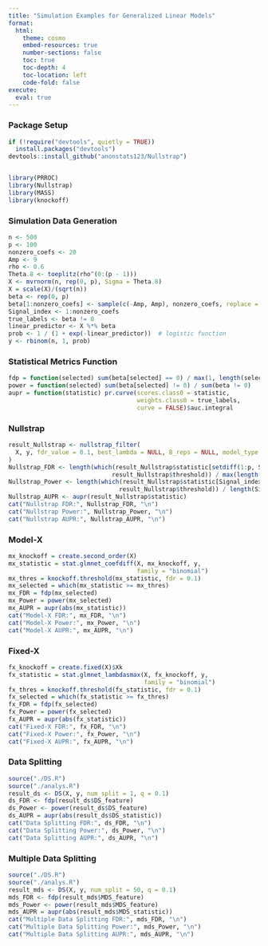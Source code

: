```yaml
---
title: "Simulation Examples for Generalized Linear Models"
format:
  html:
    theme: cosmo
    embed-resources: true
    number-sections: false
    toc: true
    toc-depth: 4
    toc-location: left
    code-fold: false
execute:
  eval: true
---
```

### Package Setup

```r
if (!require("devtools", quietly = TRUE))
  install.packages("devtools")
devtools::install_github("anonstats123/Nullstrap")


library(PRROC)
library(Nullstrap)
library(MASS)
library(knockoff)
```


### Simulation Data Generation

```r
n <- 500  
p <- 100  
nonzero_coefs <- 20  
Amp <- 9
rho <- 0.6
Theta.8 <- toeplitz(rho^(0:(p - 1)))
X <- mvrnorm(n, rep(0, p), Sigma = Theta.8)
X = scale(X)/(sqrt(n))
beta <- rep(0, p)
beta[1:nonzero_coefs] <- sample(c(-Amp, Amp), nonzero_coefs, replace = TRUE)
Signal_index <- 1:nonzero_coefs
true_labels <- beta != 0
linear_predictor <- X %*% beta
prob <- 1 / (1 + exp(-linear_predictor))  # logistic function
y <- rbinom(n, 1, prob)
```


### Statistical Metrics Function

```r
fdp = function(selected) sum(beta[selected] == 0) / max(1, length(selected))
power = function(selected) sum(beta[selected] != 0) / sum(beta != 0)
aupr = function(statistic) pr.curve(scores.class0 = statistic,
                                    weights.class0 = true_labels,
                                    curve = FALSE)$auc.integral
```


### Nullstrap
```r
result_Nullstrap <- nullstrap_filter(
  X, y, fdr_value = 0.1, best_lambda = NULL, B_reps = NULL, model_type = "glm"
)
Nullstrap_FDR <- length(which(result_Nullstrap$statistic[setdiff(1:p, Signal_index)] >= 
                             result_Nullstrap$threshold)) / max(length(result_Nullstrap$selected), 1)
Nullstrap_Power <- length(which(result_Nullstrap$statistic[Signal_index] >= 
                               result_Nullstrap$threshold)) / length(Signal_index)
Nullstrap_AUPR <- aupr(result_Nullstrap$statistic)
cat("Nullstrap FDR:", Nullstrap_FDR, "\n")
cat("Nullstrap Power:", Nullstrap_Power, "\n")
cat("Nullstrap AUPR:", Nullstrap_AUPR, "\n")
```


### Model-X
```r
mx_knockoff = create.second_order(X)
mx_statistic = stat.glmnet_coefdiff(X, mx_knockoff, y, 
                                    family = "binomial")
mx_thres = knockoff.threshold(mx_statistic, fdr = 0.1)
mx_selected = which(mx_statistic >= mx_thres) 
mx_FDR = fdp(mx_selected)
mx_Power = power(mx_selected)
mx_AUPR = aupr(abs(mx_statistic))
cat("Model-X FDR:", mx_FDR, "\n")
cat("Model-X Power:", mx_Power, "\n")
cat("Model-X AUPR:", mx_AUPR, "\n")
```


### Fixed-X
```r
fx_knockoff = create.fixed(X)$Xk
fx_statistic = stat.glmnet_lambdasmax(X, fx_knockoff, y, 
                                      family = "binomial")
fx_thres = knockoff.threshold(fx_statistic, fdr = 0.1)
fx_selected = which(fx_statistic >= fx_thres)
fx_FDR = fdp(fx_selected)
fx_Power = power(fx_selected)
fx_AUPR = aupr(abs(fx_statistic))
cat("Fixed-X FDR:", fx_FDR, "\n")
cat("Fixed-X Power:", fx_Power, "\n")
cat("Fixed-X AUPR:", fx_AUPR, "\n")
```


### Data Splitting
```r
source("./DS.R")
source("./analys.R")
result_ds <- DS(X, y, num_split = 1, q = 0.1)
ds_FDR <- fdp(result_ds$DS_feature)
ds_Power <- power(result_ds$DS_feature)
ds_AUPR = aupr(abs(result_ds$DS_statistic))
cat("Data Splitting FDR:", ds_FDR, "\n")
cat("Data Splitting Power:", ds_Power, "\n")
cat("Data Splitting AUPR:", ds_AUPR, "\n")
```


### Multiple Data Splitting
```r
source("./DS.R")
source("./analys.R")
result_mds <- DS(X, y, num_split = 50, q = 0.1)
mds_FDR <- fdp(result_mds$MDS_feature)
mds_Power <- power(result_mds$MDS_feature)
mds_AUPR = aupr(abs(result_mds$MDS_statistic))
cat("Multiple Data Splitting FDR:", mds_FDR, "\n")
cat("Multiple Data Splitting Power:", mds_Power, "\n")
cat("Multiple Data Splitting AUPR:", mds_AUPR, "\n")
```

